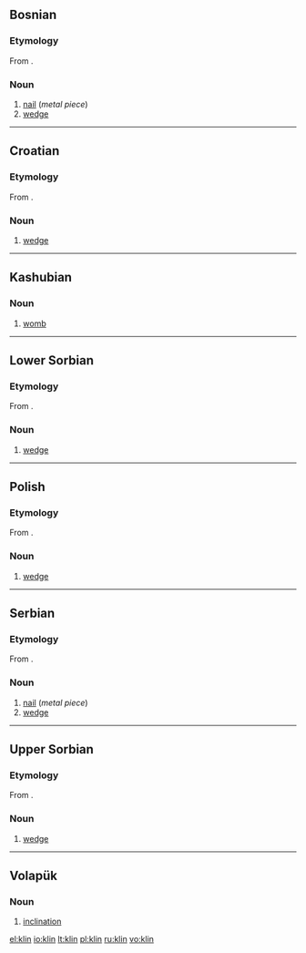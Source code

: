 ==Bosnian==

===Etymology===
From {{proto|Slavic|klinъ|lang=bs}}.

===Noun===
{{bs-noun|g=m|klinovi}}

# [[nail]] (''metal piece'')
# [[wedge]]

----

==Croatian==

===Etymology===
From {{proto|Slavic|klinъ|lang=hr}}.

===Noun===
{{infl|hr|noun|g=m}}

# [[wedge]]

----

==Kashubian==

===Noun===
{{infl|csb|noun|g=m}}

# [[womb]]

----

==Lower Sorbian==

===Etymology===
From {{proto|Slavic|klinъ|lang=dsb}}.

===Noun===
{{infl|dsb|noun|g=m}}

# [[wedge]]

----

==Polish==

===Etymology===
From {{proto|Slavic|klinъ|lang=pl}}.

===Noun===
{{infl|pl|noun|g=m}}

# [[wedge]]

----

==Serbian==

===Etymology===
From {{proto|Slavic|klinъ|lang=sr}}.

===Noun===
{{sr-noun|g=m|pl=klinovi|cyr=клин}}

# [[nail]] (''metal piece'')
# [[wedge]]

----

==Upper Sorbian==

===Etymology===
From {{proto|Slavic|klinъ|lang=hsb}}.

===Noun===
{{infl|hsb|noun|g=m}}

# [[wedge]]

----

==Volapük==

===Noun===
{{infl|vo|noun}}

# [[inclination]]

[[el:klin]]
[[io:klin]]
[[lt:klin]]
[[pl:klin]]
[[ru:klin]]
[[vo:klin]]